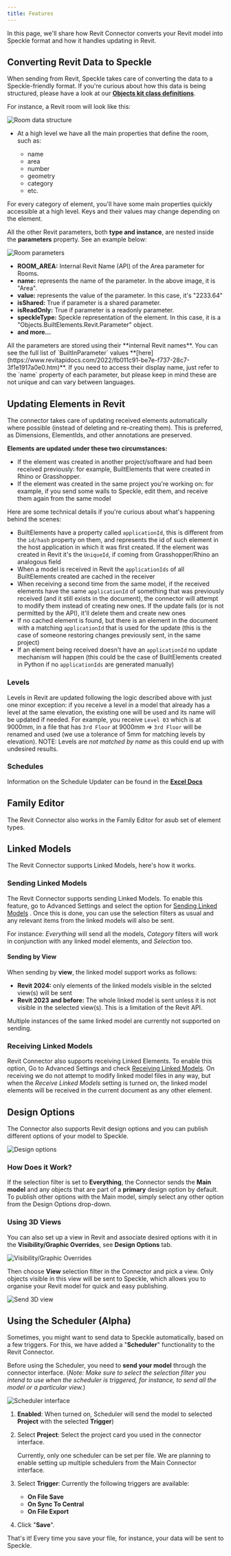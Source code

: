 ```yaml
---
title: Features
---
```



<LegacyWarning connector="Revit" /> 
<LegacyVersions app="AutodeskRevit" versions="2020, 2021, 2022, 2023 and 2024" />

In this page, we'll share how Revit Connector converts your Revit model into Speckle format and how it handles updating in Revit.

## Converting Revit Data to Speckle

When sending from Revit, Speckle takes care of converting the data to a Speckle-friendly format. If you're curious about how this data is being structured, please have a look at our **[Objects kit class definitions](https://github.com/specklesystems/speckle-sharp/tree/master/Objects/Objects/BuiltElements)**.

For instance, a Revit room will look like this:

<img src="/images/legacy/revit/features-room-data.png" alt="Room data structure" width={350} />

- At a high level we have all the main properties that define the room, such as:

  - name
  - area
  - number
  - geometry
  - category
  - etc.

For every category of element, you'll have some main properties quickly accessible at a high level. Keys and their values may change depending on the element.

All the other Revit parameters, both **type and instance**, are nested inside the **parameters** property. See an example below:

  <img src="/images/legacy/revit/features-room-parameters.png" alt="Room parameters" width={350} />

  - **ROOM_AREA:** Internal Revit Name (API) of the Area parameter for Rooms.
  - **name:** represents the name of the parameter. In the above image, it is "Area".
  - **value:** represents the value of the parameter. In this case, it's "2233.64"
  - **isShared:** True if parameter is a shared parameter.
  - **isReadOnly:** True if parameter is a readonly parameter.
  - **speckleType:** Speckle representation of the element. In this case, it is a "Objects.BuiltElements.Revit.Parameter" object.
  - **and more…**

  <Callout type="info">
    All the parameters are stored using their **internal Revit names**. You can see the full list of `BuiltInParameter` values **[here](https://www.revitapidocs.com/2022/fb011c91-be7e-f737-28c7-3f1e1917a0e0.htm)**. If you need to access their display name, just refer to the `name` property of each parameter, but please keep in mind these are not unique and can vary between languages.
  </Callout>


## Updating Elements in Revit

The connector takes care of updating received elements automatically where possible (instead of deleting and re-creating them). This is preferred, as Dimensions, ElementIds, and other annotations are preserved.

**Elements are updated under these two circumstances:**

- If the element was created in another project/software and had been received previously: for example, BuiltElements that were created in Rhino or Grasshopper.
- If the element was created in the same project you're working on: for example, if you send some walls to Speckle, edit them, and receive them again from the same model

Here are some technical details if you're curious about what's happening behind the scenes:

- BuiltElements have a property called `applicationId`, this is different from the `id/hash` property on them, and represents the id of such element in the host application in which it was first created. If the element was created in Revit it's the `UniqueId`, if coming from Grasshopper/Rhino an analogous field
- When a model is received in Revit the `applicationIds` of all BuiltElements created are cached in the receiver
- When receiving a second time from the same model, if the received elements have the same `applicationId` of something that was previously received (and it still exists in the document), the connector will attempt to modify them instead of creating new ones. If the update fails (or is not permitted by the API), it'll delete them and create new ones
- If no cached element is found, but there is an element in the document with a matching `applicationId` that is used for the update (this is the case of someone restoring changes previously sent, in the same project)
- If an element being received doesn't have an `applicationId` no update mechanism will happen (this could be the case of BuiltElements created in Python if no `applicationIds` are generated manually)

### **Levels**

Levels in Revit are updated following the logic described above with just one minor exception: if you receive a level in a model that already has a level at the same elevation, the existing one will be used and its name will be updated if needed. For example, you receive `Level 03` which is at 9000mm, in a file that has `3rd Floor` at 9000mm => `3rd Floor` will be renamed and used (we use a tolerance of 5mm for matching levels by elevation). NOTE: Levels are *not matched by name* as this could end up with undesired results.

### **Schedules**

Information on the Schedule Updater can be found in the **[Excel Docs](/user/excel.html#schedule-updater)**

## Family Editor

The Revit Connector also works in the Family Editor for asub set of element types.

## Linked Models

The Revit Connector supports Linked Models, here's how it works.

### **Sending Linked Models**

The Revit Connector supports sending Linked Models. To enable this feature, go to Advanced Settings and select the option for [Sending Linked Models](/user/revit/advanced-settings.html#_2-send-linked-models) . Once this is done, you can use the selection filters as usual and any relevant items from the linked models will also be sent.

For instance: *Everything* will send all the models, *Category* filters will work in conjunction with any linked model elements, and *Selection* too.

#### Sending by View

When sending by **view**, the linked model support works as follows:

- **Revit 2024:** only elements of the linked models visible in the selcted view(s) will be sent
- **Revit 2023 and before:** The whole linked model is sent unless it is not visible in the selected view(s). This is a limitation of the Revit API.

<Warning>
  Multiple instances of the same linked model are currently not supported on sending.
</Warning>

### **Receiving Linked Models**

Revit Connector also supports receiving Linked Elements. To enable this option, Go to Advanced Settings and check [Receiving Linked Models](/user/revit/advanced-settings.html#_3-receive-linked-models). On receiving we do not attempt to modify linked model files in any way, but when the *Receive Linked Models* setting is turned on, the linked model elements will be received in the current document as any other element.

## Design Options

The Connector also supports Revit design options and you can publish different options of your model to Speckle.

<img src="/images/legacy/revit/features-design-options.png" alt="Design options" width={250} />

### How Does it Work?

If the selection filter is set to **Everything**, the Connector sends the **Main model** and any objects that are part of a **primary** design option by default. To publish other options with the Main model, simply select any other option from the Design Options drop-down.

### Using 3D Views

You can also set up a view in Revit and associate desired options with it in the **Visibility/Graphic Overrides**, see **Design Options** tab.

<img src="/images/legacy/revit/features-vg-design-options.png" alt="Visibility/Graphic Overrides" />

Then choose **View** selection filter in the Connector and pick a view. Only objects visible in this view will be sent to Speckle, which allows you to organise your Revit model for quick and easy publishing.

<img src="/images/legacy/revit/features-send-3d-view.png" alt="Send 3D view" width={350} />

## Using the Scheduler (Alpha)

Sometimes, you might want to send data to Speckle automatically, based on a few triggers. For this, we have added a "**Scheduler**" functionality to the Revit Connector.

Before using the Scheduler, you need to **send your model** through the connector interface. (_Note: Make sure to select the selection filter you intend to use when the scheduler is triggered, for instance, to send all the model or a particular view._)

<img src="/images/legacy/revit/scheduler.png" alt="Scheduler interface" width={350} />

1. **Enabled**: When turned on, Scheduler will send the model to selected **Project** with the selected **Trigger**)
2. Select **Project**: Select the project card you used in the connector interface.

   <Note>
     Currently, only one scheduler can be set per file. We are planning to enable setting up multiple schedulers from the Main Connector interface.
   </Note>

3. Select **Trigger**: Currently the following triggers are available:
   - **On File Save**
   - **On Sync To Central**
   - **On File Export**
4. Click "**Save**".

That's it! Every time you save your file, for instance, your data will be sent to Speckle.
